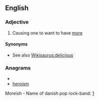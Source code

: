 ==English==

===Adjective===
{{en-adj}}

#{{informal|of food}} Causing one to want to have [[more]]

====Synonyms====
* See also [[Wikisaurus:delicious]]

===Anagrams===
* {{alphagram|ehimors}}
* [[heroism#English|heroism]]

Moreish - Name of danish pop rock-band: [http://facebook.com/moreish]